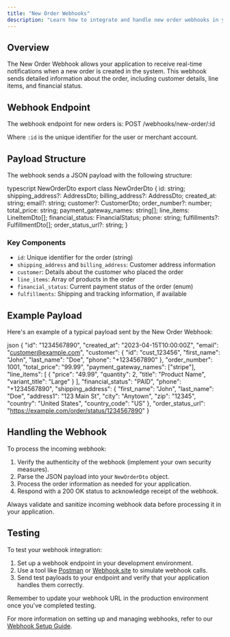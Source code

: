 ```yaml
---
title: "New Order Webhooks"
description: "Learn how to integrate and handle new order webhooks in your application."
---
```


## Overview

The New Order Webhook allows your application to receive real-time notifications when a new order is created in the system. This webhook sends detailed information about the order, including customer details, line items, and financial status.

## Webhook Endpoint

The webhook endpoint for new orders is:
POST /webhooks/new-order/:id

Where `:id` is the unique identifier for the user or merchant account.

## Payload Structure

The webhook sends a JSON payload with the following structure:

<CodeGroup>
typescript NewOrderDto
export class NewOrderDto {
id: string;
shipping_address?: AddressDto;
billing_address?: AddressDto;
created_at: string;
email?: string;
customer?: CustomerDto;
order_number?: number;
total_price: string;
payment_gateway_names: string[];
line_items: LineItemDto[];
financial_status: FinancialStatus;
phone: string;
fulfillments?: FulfillmentDto[];
order_status_url?: string;
}
</CodeGroup>

### Key Components

- `id`: Unique identifier for the order (string)
- `shipping_address` and `billing_address`: Customer address information
- `customer`: Details about the customer who placed the order
- `line_items`: Array of products in the order
- `financial_status`: Current payment status of the order (enum)
- `fulfillments`: Shipping and tracking information, if available

## Example Payload

Here's an example of a typical payload sent by the New Order Webhook:

json
{
"id": "1234567890",
"created_at": "2023-04-15T10:00:00Z",
"email": "customer@example.com",
"customer": {
"id": "cust_123456",
"first_name": "John",
"last_name": "Doe",
"phone": "+1234567890"
},
"order_number": 1001,
"total_price": "99.99",
"payment_gateway_names": ["stripe"],
"line_items": [
{
"price": "49.99",
"quantity": 2,
"title": "Product Name",
"variant_title": "Large"
}
],
"financial_status": "PAID",
"phone": "+1234567890",
"shipping_address": {
"first_name": "John",
"last_name": "Doe",
"address1": "123 Main St",
"city": "Anytown",
"zip": "12345",
"country": "United States",
"country_code": "US"
},
"order_status_url": "https://example.com/order/status/1234567890"
}

## Handling the Webhook

To process the incoming webhook:

1. Verify the authenticity of the webhook (implement your own security measures).
2. Parse the JSON payload into your `NewOrderDto` object.
3. Process the order information as needed for your application.
4. Respond with a 200 OK status to acknowledge receipt of the webhook.

<Warning>
  Always validate and sanitize incoming webhook data before processing it in
  your application.
</Warning>

## Testing

To test your webhook integration:

1. Set up a webhook endpoint in your development environment.
2. Use a tool like [Postman](https://www.postman.com/) or [Webhook.site](https://webhook.site/) to simulate webhook calls.
3. Send test payloads to your endpoint and verify that your application handles them correctly.

<Note>
  Remember to update your webhook URL in the production environment once you've
  completed testing.
</Note>

For more information on setting up and managing webhooks, refer to our [Webhook Setup Guide](/docs/webhook-setup).
